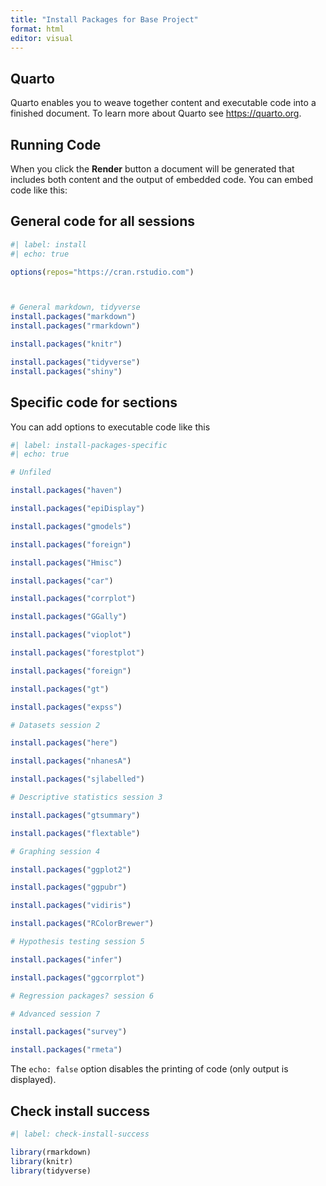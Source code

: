 ```yaml
---
title: "Install Packages for Base Project"
format: html
editor: visual
---
```


## Quarto

Quarto enables you to weave together content and executable code into a finished document. To learn more about Quarto see <https://quarto.org>.

## Running Code

When you click the **Render** button a document will be generated that includes both content and the output of embedded code. You can embed code like this:

## General code for all sessions


```r
#| label: install
#| echo: true

options(repos="https://cran.rstudio.com")



# General markdown, tidyverse
install.packages("markdown")
install.packages("rmarkdown")

install.packages("knitr")

install.packages("tidyverse")
install.packages("shiny")


```

## Specific code for sections

You can add options to executable code like this

```r
#| label: install-packages-specific
#| echo: true

# Unfiled

install.packages("haven")

install.packages("epiDisplay")

install.packages("gmodels")

install.packages("foreign")

install.packages("Hmisc")

install.packages("car")

install.packages("corrplot")

install.packages("GGally")

install.packages("vioplot")

install.packages("forestplot")

install.packages("foreign")

install.packages("gt")

install.packages("expss")

# Datasets session 2

install.packages("here")

install.packages("nhanesA")

install.packages("sjlabelled")

# Descriptive statistics session 3

install.packages("gtsummary")

install.packages("flextable")

# Graphing session 4

install.packages("ggplot2")

install.packages("ggpubr")

install.packages("vidiris")

install.packages("RColorBrewer")

# Hypothesis testing session 5

install.packages("infer")

install.packages("ggcorrplot")

# Regression packages? session 6

# Advanced session 7

install.packages("survey")

install.packages("rmeta")

```

The `echo: false` option disables the printing of code (only output is displayed).

## Check install success

```r
#| label: check-install-success

library(rmarkdown)
library(knitr)
library(tidyverse)

```
